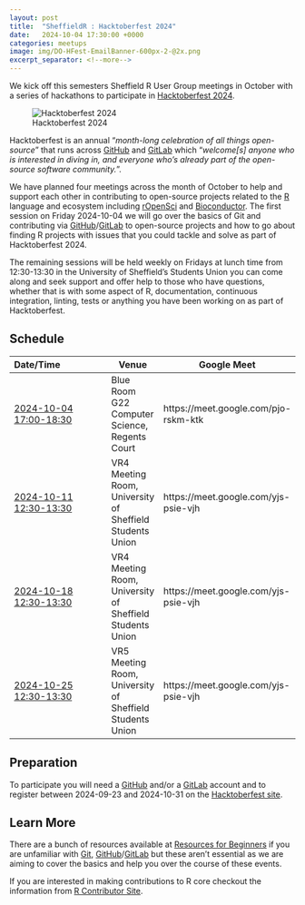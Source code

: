 ```yaml
---
layout: post
title:  "SheffieldR : Hacktoberfest 2024"
date:   2024-10-04 17:30:00 +0000
categories: meetups
image: img/DO-HFest-EmailBanner-600px-2-@2x.png
excerpt_separator: <!--more-->
---
```



We kick off this semesters Sheffield R User Group meetings in October with a series of hackathons to participate in
[Hacktoberfest 2024][hack24].

![Hacktoberfest 2024](img/DO-HFest-EmailBanner-600px-2-@2x.png)

Hacktoberfest is an annual "_month-long celebration of all things open-source_" that runs across [GitHub][gh] and
[GitLab][gl] which "_welcome[s] anyone who is interested in diving in, and everyone who's already part of the open-source
software community._".

We have planned four meetings across the month of October to help and support each other in contributing to open-source
projects related to the [R][r] language and ecosystem including [rOpenSci][ropensci] and
[Bioconductor][bioconductor]. The first session on Friday 2024-10-04 we will go over the basics of Git and contributing
via [GitHub][gh]/[GitLab][gl] to open-source projects and how to go about finding R projects with issues that you could
tackle and solve as part of Hacktoberfest 2024.

The remaining sessions will be held weekly on Fridays at lunch time from 12:30-13:30 in the University of Sheffield's
Students Union you can come along and seek support and offer help to those who have questions, whether that is with some
aspect of R, documentation, continuous integration, linting, tests or anything you have been working on as part of
Hacktoberfest.

## Schedule

| **Date/Time**                                                                                                                                                                                                                        | **Venue**                                                | **Google Meet**                      |
|:-------------------------------------------------------------------------------------------------------------------------------------------------------------------------------------------------------------------------------------|----------------------------------------------------------|--------------------------------------|
| [2024-10-04 17:00-18:30](https://calendar.google.com/calendar/event?action=TEMPLATE&tmeid=MzFhcW0zZnBwOWI3Mm52c3JoMnFzcjU3Mm4gbi5zaGVwaGFyZEBzaGVmZmllbGQuYWMudWs&tmsrc=n.shephard%40sheffield.ac.uk)                                | Blue Room G22 Computer Science, Regents Court            | https://meet.google.com/pjo-rskm-ktk |
| [2024-10-11 12:30-13:30](https://calendar.google.com/calendar/event?action=TEMPLATE&tmeid=M2VrcHI0cXZhNGt2cjlhZGlydTVhcDdia2NfMjAyNDEwMTFUMTEzMDAwWiBuLnNoZXBoYXJkQHNoZWZmaWVsZC5hYy51aw&tmsrc=n.shephard%40sheffield.ac.uk&scp=ALL) | VR4 Meeting Room, University of Sheffield Students Union | https://meet.google.com/yjs-psie-vjh |
| [2024-10-18 12:30-13:30](https://calendar.google.com/calendar/event?action=TEMPLATE&tmeid=M2VrcHI0cXZhNGt2cjlhZGlydTVhcDdia2NfMjAyNDEwMTFUMTEzMDAwWiBuLnNoZXBoYXJkQHNoZWZmaWVsZC5hYy51aw&tmsrc=n.shephard%40sheffield.ac.uk&scp=ALL) | VR4 Meeting Room, University of Sheffield Students Union | https://meet.google.com/yjs-psie-vjh |
| [2024-10-25 12:30-13:30](https://calendar.google.com/calendar/event?action=TEMPLATE&tmeid=M2VrcHI0cXZhNGt2cjlhZGlydTVhcDdia2NfMjAyNDEwMTFUMTEzMDAwWiBuLnNoZXBoYXJkQHNoZWZmaWVsZC5hYy51aw&tmsrc=n.shephard%40sheffield.ac.uk&scp=ALL) | VR5 Meeting Room, University of Sheffield Students Union | https://meet.google.com/yjs-psie-vjh |


## Preparation

To participate you will need a [GitHub][gh] and/or a [GitLab][gl] account and to register between 2024-09-23 and
2024-10-31 on the [Hacktoberfest site][hack24participation].


## Learn More

There are a bunch of resources available at [Resources for Beginners][hack24beginners] if you are unfamiliar with
[Git][git], [GitHub][gh]/[GitLab][gl] but these aren't essential as we are aiming to cover the basics and help you over
the course of these events.

If you are interested in making contributions to R core checkout the information from [R Contributor
Site][rcontributors].


[bioconductor]: https://www.bioconductor.org/
[gh]: https://github.com
[git]: https://git-scm.com/
[gl]: https://gitlab.com
[hack24]: https://hacktoberfest.com/
[hack24beginners]: https://hacktoberfest.com/participation/#beginner-resources
[hack24participation]: https://hacktoberfest.com/participation/
[r]: https://www.r-project.org/
[ropensci]: https://ropensci.org/
[rcontributors]: https://contributor.r-project.org/
